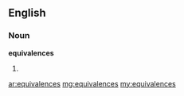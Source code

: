 ==English==

===Noun===
'''equivalences'''

# {{plural of|[[equivalence]]}}

[[ar:equivalences]]
[[mg:equivalences]]
[[my:equivalences]]